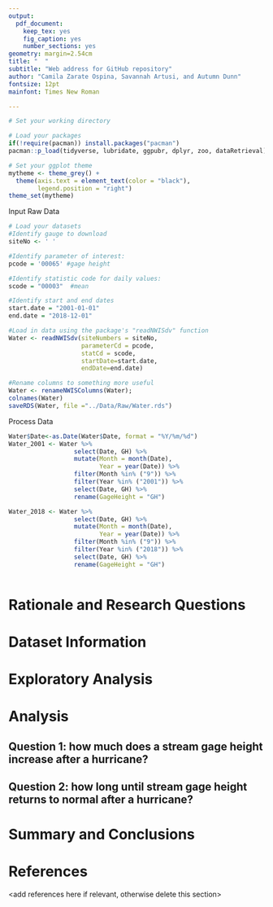 ```yaml
---
output: 
  pdf_document:
    keep_tex: yes
    fig_caption: yes
    number_sections: yes
geometry: margin=2.54cm
title: "  "
subtitle: "Web address for GitHub repository"
author: "Camila Zarate Ospina, Savannah Artusi, and Autumn Dunn"
fontsize: 12pt
mainfont: Times New Roman

---
```


\newpage
\tableofcontents 
\newpage
\listoftables 
\newpage
\listoffigures 
\newpage

```r
# Set your working directory

# Load your packages
if(!require(pacman)) install.packages("pacman")
pacman::p_load(tidyverse, lubridate, ggpubr, dplyr, zoo, dataRetrieval)

# Set your ggplot theme
mytheme <- theme_grey() +
  theme(axis.text = element_text(color = "black"), 
        legend.position = "right")
theme_set(mytheme)
```

Input Raw Data
```r
# Load your datasets
#Identify gauge to download
siteNo <- ' ' 

#Identify parameter of interest: 
pcode = '00065' #gage height

#Identify statistic code for daily values: 
scode = "00003"  #mean

#Identify start and end dates
start.date = "2001-01-01"
end.date = "2018-12-01"

#Load in data using the package's "readNWISdv" function
Water <- readNWISdv(siteNumbers = siteNo, 
                    parameterCd = pcode, 
                    statCd = scode, 
                    startDate=start.date, 
                    endDate=end.date)

#Rename columns to something more useful
Water <- renameNWISColumns(Water); 
colnames(Water)
saveRDS(Water, file ="../Data/Raw/Water.rds")
```

Process Data
```r
Water$Date<-as.Date(Water$Date, format = "%Y/%m/%d")
Water_2001 <- Water %>% 
                  select(Date, GH) %>% 
                  mutate(Month = month(Date),
                         Year = year(Date)) %>% 
                  filter(Month %in% ("9")) %>% 
                  filter(Year %in% ("2001")) %>% 
                  select(Date, GH) %>% 
                  rename(GageHeight = "GH")

Water_2018 <- Water %>% 
                  select(Date, GH) %>% 
                  mutate(Month = month(Date),
                         Year = year(Date)) %>% 
                  filter(Month %in% ("9")) %>% 
                  filter(Year %in% ("2018")) %>% 
                  select(Date, GH) %>% 
                  rename(GageHeight = "GH")
                   

```


# Rationale and Research Questions



\newpage

# Dataset Information



\newpage

# Exploratory Analysis 



\newpage

# Analysis



## Question 1: how much does a stream gage height increase after a hurricane? 

## Question 2: how long until stream gage height returns to normal after a hurricane?




\newpage

# Summary and Conclusions


\newpage

# References
<add references here if relevant, otherwise delete this section> 
